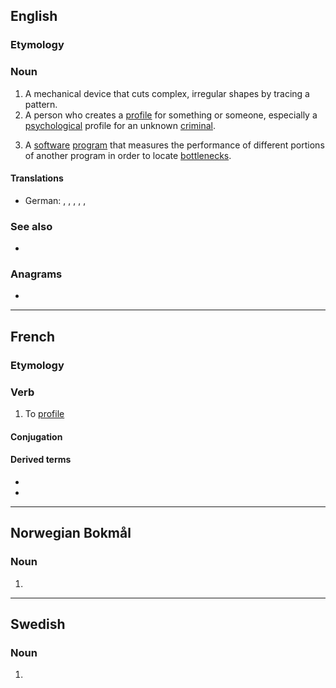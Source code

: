 ==English==

===Etymology===
{{suffix|profile|er|lang=en}}

===Noun===
{{en-noun}}

# A mechanical device that cuts complex, irregular shapes by tracing a pattern.
# A person who creates a [[profile]] for something or someone, especially a [[psychological]] profile for an unknown [[criminal]].
# {{lb|en|computing}} A [[software]] [[program]] that measures the performance of different portions of another program in order to locate [[bottleneck]]s.

====Translations====
{{trans-top|mechanical device}}
{{trans-mid}}
{{trans-bottom}}

{{trans-top|person who creates a profile for something or some}}
* German: {{t+|de|Profiler|m}}, {{t+|de|Profilerin|f}}, {{t|de|Profilersteller|m}}, {{t|de|Profilerstellerin|f}}, {{t|de|Fallanalytiker|m}}, {{t|de|Fallanalytikerin|f}}
{{trans-mid}}
{{trans-bottom}}

{{trans-top|software program}}
{{trans-mid}}
{{trans-bottom}}

===See also===
* {{l|en|profilist}}

===Anagrams===
* {{anagrams|en|pro-lifer|prolifer}}

----

==French==

===Etymology===
{{suffix|profil|er|lang=fr}}

===Verb===
{{fr-verb}}

# To [[profile]]

====Conjugation====
{{fr-conj-auto}}

====Derived terms====
* {{l|fr|profilage}}
* {{l|fr|profileur}}

----

==Norwegian Bokmål==

===Noun===
{{head|nb|noun form|g=m}}

# {{inflection of|profil||indefinite|p|lang=nb}}

----

==Swedish==

===Noun===
{{head|sv|noun form}}

# {{sv-noun-form-indef-pl|profil}}